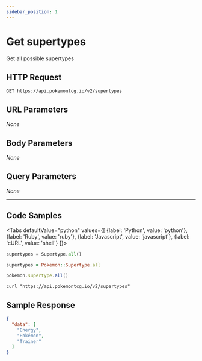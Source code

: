 ```yaml
---
sidebar_position: 1
---
```



# Get supertypes

Get all possible supertypes

## HTTP Request

```
GET https://api.pokemontcg.io/v2/supertypes
```

## URL Parameters

*None*

## Body Parameters

*None*

## Query Parameters

*None*

---

## Code Samples

<Tabs
  defaultValue="python"
  values={[
      {label: 'Python', value: 'python'},
    {label: 'Ruby', value: 'ruby'},
    {label: 'Javascript', value: 'javascript'},
    {label: 'cURL', value: 'shell'}
  ]}>
  <TabItem value="python">

```python
supertypes = Supertype.all()
```

  </TabItem>
    <TabItem value="ruby">

```ruby
supertypes = Pokemon::Supertype.all
```

  </TabItem>
  <TabItem value="javascript">

```javascript
pokemon.supertype.all()
```

  </TabItem>
  <TabItem value="shell">

```shell
curl "https://api.pokemontcg.io/v2/supertypes"
```

  </TabItem>
</Tabs>

## Sample Response

```json
{
  "data": [
    "Energy",
    "Pokémon",
    "Trainer"
  ]
}
```